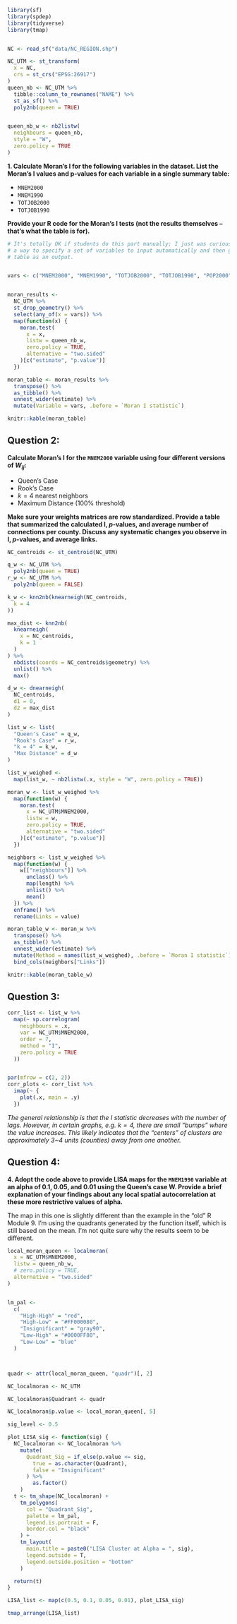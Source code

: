 ```r
library(sf)
library(spdep)
library(tidyverse)
library(tmap)


NC <- read_sf("data/NC_REGION.shp")

NC_UTM <- st_transform(
  x = NC,
  crs = st_crs("EPSG:26917")
)
queen_nb <- NC_UTM %>%
  tibble::column_to_rownames("NAME") %>%
  st_as_sf() %>%
  poly2nb(queen = TRUE)


queen_nb_w <- nb2listw(
  neighbours = queen_nb,
  style = "W",
  zero.policy = TRUE
)
```



**1. Calculate Moran's I for the following variables in the dataset. List the Moran's I values and p-values for each variable in a single summary table:**

  - `MNEM2000`
  - `MNEM1990`
  - `TOTJOB2000`
  - `TOTJOB1990`

**Provide your R code for the Moran's I tests (not the results themselves -- that's what the table is for).**

```r

# It's totally OK if students do this part manually; I just was curious to find
# a way to specify a set of variables to input automatically and then get a
# table as an output.


vars <- c("MNEM2000", "MNEM1990", "TOTJOB2000", "TOTJOB1990", "POP2000", "POP1990")


moran_results <-
  NC_UTM %>%
  st_drop_geometry() %>%
  select(any_of(x = vars)) %>%
  map(function(x) {
    moran.test(
      x = x,
      listw = queen_nb_w,
      zero.policy = TRUE,
      alternative = "two.sided"
    )[c("estimate", "p.value")]
  })

moran_table <- moran_results %>%
  transpose() %>%
  as_tibble() %>%
  unnest_wider(estimate) %>%
  mutate(Variable = vars, .before = `Moran I statistic`)

knitr::kable(moran_table)
```


## Question 2:

**Calculate Moran's I for the `MNEM2000` variable using four different versions of $W_{ij}$:**

  - Queen's Case
  - Rook's Case
  - $k = 4$ nearest neighbors
  - Maximum Distance (100% threshold)

**Make sure your weights matrices are row standardized. Provide a table that summarized the calculated I, $p$-values, and average number of connections per county. Discuss any systematic changes you observe in I, $p$-values, and average links.**


```r
NC_centroids <- st_centroid(NC_UTM)

q_w <- NC_UTM %>%
  poly2nb(queen = TRUE)
r_w <- NC_UTM %>%
  poly2nb(queen = FALSE)

k_w <- knn2nb(knearneigh(NC_centroids,
  k = 4
))

max_dist <- knn2nb(
  knearneigh(
    x = NC_centroids,
    k = 1
  )
) %>%
  nbdists(coords = NC_centroids$geometry) %>%
  unlist() %>%
  max()

d_w <- dnearneigh(
  NC_centroids,
  d1 = 0,
  d2 = max_dist
)

list_w <- list(
  "Queen's Case" = q_w,
  "Rook's Case" = r_w,
  "k = 4" = k_w,
  "Max Distance" = d_w
)

list_w_weighed <-
  map(list_w, ~ nb2listw(.x, style = "W", zero.policy = TRUE))

moran_w <- list_w_weighed %>%
  map(function(w) {
    moran.test(
      x = NC_UTM$MNEM2000,
      listw = w,
      zero.policy = TRUE,
      alternative = "two.sided"
    )[c("estimate", "p.value")]
  })

neighbors <- list_w_weighed %>%
  map(function(w) {
    w[["neighbours"]] %>%
      unclass() %>%
      map(length) %>%
      unlist() %>%
      mean()
  }) %>%
  enframe() %>%
  rename(Links = value)

moran_table_w <- moran_w %>%
  transpose() %>%
  as_tibble() %>%
  unnest_wider(estimate) %>%
  mutate(Method = names(list_w_weighed), .before = `Moran I statistic`) %>%
  bind_cols(neighbors["Links"])

knitr::kable(moran_table_w)
```



## Question 3:

```r
corr_list <- list_w %>%
  map(~ sp.correlogram(
    neighbours = .x,
    var = NC_UTM$MNEM2000,
    order = 7,
    method = "I",
    zero.policy = TRUE
  ))


par(mfrow = c(2, 2))
corr_plots <- corr_list %>%
  imap(~ {
    plot(.x, main = .y)
  })
```
*The general relationship is that the $I$ statistic decreases with the number of lags. However, in certain graphs, e.g. $k=4$, there are small "bumps" where the value increases. This likely indicates that the "centers" of clusters are approximately 3~4 units (counties) away from one another.*

## Question 4:

**4. Adopt the code above to provide LISA maps for the `MNEM1990` variable at an alpha of 0.1, 0.05, and 0.01 using the Queen's case W. Provide a brief explanation of your findings about any local spatial autocorrelation at these more restrictive values of alpha.**

The map in this one is slightly different than the example in the "old" R Module 9. I'm using the quadrants generated by the function itself, which is still based on the mean. I'm not quite sure why the results seem to be different.

```r
local_moran_queen <- localmoran(
  x = NC_UTM$MNEM2000,
  listw = queen_nb_w,
  # zero.policy = TRUE,
  alternative = "two.sided"
)


lm_pal <-
  c(
    "High-High" = "red",
    "High-Low" = "#FF000080",
    "Insignificant" = "gray90",
    "Low-High" = "#0000FF80",
    "Low-Low" = "blue"
  )



quadr <- attr(local_moran_queen, "quadr")[, 2]

NC_localmoran <- NC_UTM

NC_localmoran$Quadrant <- quadr

NC_localmoran$p.value <- local_moran_queen[, 5]

sig_level <- 0.5

plot_LISA_sig <- function(sig) {
  NC_localmoran <- NC_localmoran %>%
    mutate(
      Quadrant_Sig = if_else(p.value <= sig,
        true = as.character(Quadrant),
        false = "Insignificant"
      ) %>%
        as.factor()
    )
  t <- tm_shape(NC_localmoran) +
    tm_polygons(
      col = "Quadrant_Sig",
      palette = lm_pal,
      legend.is.portrait = F,
      border.col = "black"
    ) +
    tm_layout(
      main.title = paste0("LISA Cluster at Alpha = ", sig),
      legend.outside = T,
      legend.outside.position = "bottom"
    )

  return(t)
}

LISA_list <- map(c(0.5, 0.1, 0.05, 0.01), plot_LISA_sig)

tmap_arrange(LISA_list)
```
